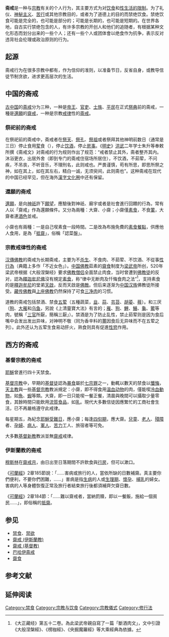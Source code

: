 {{Refimprove|time=2020-10-21T06:24:54+00:00}}
'''斋戒'''是一种与[[宗教|宗教]]有关的个人行为，其主要方式为对[[禁食|饮食]]和[[性禁慾|性生活的限制]]。为了礼仪、[[神秘主义|神秘主义]]、[[苦行|苦行]]或其他宗教目的，或者为了道德上的目的而禁绝饮食。禁绝饮食可能是完全的，也可能是部分的；可能是长期的，也可能是短期的。在世界各地，自古实行禁绝包含的人，有许多宗教的开创人和他们的追随者，有根据某种文化形态而划分出来的一些个人；还有一些个人或团体會以绝食作为抗争，表示反对违背社会伦理或政治原则的行为。

==起源==
斋戒行为在很多宗教中都有，作为信仰的准则，以准备节日，反省自身，或教导信徒节制贪欲，进求更高层次的生活。

==中国的斋戒==
[[古中国|古中国]]的[[斋戒|斋戒]]分为三种，一种是[[帝王|帝王]]、[[官吏|官吏]]、[[士族|士族]]、[[平民|平民]]在正式[[祭典|祭典]]前的斋戒，一種是[[還願|還願]]的[[齋戒|齋戒]]，一种是宗教[[戒律|戒律]]性的[[斋戒|斋戒]]。

===祭祀前的斋戒===
在祭祀前的斋戒中，斋戒者在[[祭天|祭天]]、[[祭孔|祭孔]]、[[祭祖|祭祖]]或者祭拜其他神明前数日（通常是三日）停止食用[[荤|荤]]食（{{Citation needed|用[[蒜|蒜]]、[[韭|韭]]、[[葱|葱]]等香辛料烹制的菜肴，并非要[[素食|素食]]}}），停止[[饮酒|饮酒]]，停止[[房事|房事]]。《[[明史|明史]]》[[洪武|洪武]]二年学士朱升等奉敕所撰《斋戒文》对斋戒的行为规则作出了规范：“戒者禁止其外，斋者整齐其内。沐浴更衣，出居外舍（即到专门的斋戒住宿场所居住），不饮酒，不茹荤，不问疾，不吊丧，不听音乐，不理刑名，此则戒也。严畏谨慎，苟有所思，即思所祭之神，如在其上，如在其左右，精白一诚，无须臾间，此则斋也”。这种斋戒在现代的中国已经罕见，但在海外[[漢字文化圈|漢字文化圈]]中还有保留。

===還願的斋戒===
[[還願|還願]]，是向[[神祇|神祇]]許下[[願望|願望]]，應驗後對神祇、廟宇或者是社會進行回饋的行為，常有人以「齋戒」作為還願條件。又分為兩種：大齋、小齋；小齋僅[[素食|素食]]，不食[[葷|葷]]，大齋者連[[飲酒|酒]][[性交|色]]並戒。

小齋也有兩種：一是自己喫素食一段時間。二是改為布施免費的[[素食|素食]][[餐點|餐點]]，供應他人食用，是為「[[抵齋|抵齋]]」，俗稱「認菜盤」。

===宗教戒律性的斋戒===
[[汉傳佛教|汉傳佛教]]的斋戒为长期斋戒，主要为不[[杀生|杀生]]、不食肉、不茹荤、不饮酒、不從事[[性行為|性行為]]（典籍上多作「不近女色」）。[[中国佛教|中国佛教]]茹素的[[齋食|齋食]]制度为[[梁武帝|梁武帝]]所创，520年梁武帝根据《大般涅槃经》要求[[佛教|佛教]][[僧侣|僧侣]]全面禁止肉食，当时曾遭到[[佛教徒|佛教徒]]的反对，認為[[釋迦牟尼佛|釋迦牟尼佛]]沒有規定[[素食|素食]]，称“律中无断肉及忏悔食肉之法”<ref>《大正藏经》第五十二卷。為此梁武帝親自寫了一篇「斷酒肉文」，文中引證《大般涅槃經》、《楞枷經》、《央掘魔羅經》等大乘經典為依據。</ref>，支持素食的是[[釋迦牟尼|釋迦牟尼]]的堂弟[[提婆達多|天啟]]，反而天啟是[[佛敵|佛敵]]。但后来逐渐为[[中国|中国]][[汉族|汉族]]佛教徒所接受。[[藏传佛教|藏传佛教]]與[[上座佛教|上座佛教]]仍然保持了可食[[三净肉|三净肉]]的习惯。

道教的斋戒包括禁酒、禁食[[五荤|五荤]]（五種蔬菜，[[韭|韭]]、[[蒜|蒜]]、[[芸苔|芸苔]]、[[胡荽|胡荽]]、[[薤|薤]]）。和三厌（[[狗|狗]]、[[大雁|大雁]]和[[乌鱼|乌鱼]]，另說《上清靈寶大法》有言的；[[雁|雁]]、[[狗|狗]]、[[鯉|鯉]]、[[鱔|鱔]]、[[龜|龜]]、[[鱉|鱉]]等肉，號稱「[[三官|三官]]所厭，簡稱三厭」）。禁酒是为了防止乱性，禁止茹荤则是因为食后嘴中会发出发出异味，对神明不敬（同为香辛料的[[薑|薑]]因食后无异味而不在五荤之列）。此外还认为五荤生食易动肝火，熟食则具有促進[[性慾|性慾]]作用。

==西方的斋戒==
===基督宗教的斋戒===
{{Main|小斋|大斋|大斋期}}
[[耶穌|耶穌]]曾進行四十天禁食。

[[基督宗教|基督宗教]]中，早期的[[基督徒|基督徒]]認為[[暴食|暴食]]屬於[[七宗罪|七宗罪]]之一，動輒以數天的禁食以[[懺悔|懺悔]]，[[天主教|天主教]]與一些[[基督宗教|基督宗教]]教派規定：小齋，即不得食用[[温血动物|温血动物]]的肉，僅能喫[[冷血動物|冷血動物]]，如[[魚|魚]]、[[蝦|蝦]]等類。大齋，即一日只能喫一餐正餐，清晨與晚間可以攝取少量零食，其餘時間只能飲用[[流質食品|流質食品]]，如[[乳|乳]]。現代大多數信徒因應繁忙的工商社會生活，已不再嚴格遵守此戒律。

每星期五，為紀念[[耶穌受難日|耶穌受難日]]，應小齋；每逢[[四旬期|四旬期]]，應大齋。[[兒童|兒童]]、[[老人|老人]]、[[殘障|殘障]]者、[[孕婦|孕婦]]、[[病人|病人]]、[[軍人|軍人]]、[[苦力|苦力]]工人、旅宿者等可免。

大多數[[基督新教|基督新教]]教派並無[[齋戒|齋戒]]戒律。

===伊斯蘭教的斋戒===
{{main|齋戒 (伊斯兰教)}}
[[穆斯林|穆斯林]]在[[齋戒月|齋戒月]]，由日出至日落期間不許飲食與[[行房|行房]]，但可以漱口。

《[[可蘭經|可蘭經]]》2章185節說：「……害病或旅行的人，當依所缺的日數補齋。真主要你們便利，不要你們困難，……」害病是指[[生病|生病]]的人或[[生理期|生理期]]、[[懷孕|懷孕]]、[[哺乳|哺乳]]的婦女。害病的人等身體恢復正常及旅行者結束旅行後都須補齊欠齋日數。

《[[可蘭經|可蘭經]]》2章184節：「……難以齋戒者，當納罰贖，即以一餐飯，施給一個貧民……」，即俗稱的[[抵齋|抵齋]]。

== 参见 ==
* [[禁食|禁食]]、[[禁欲|禁欲]]
* [[齋戒_(伊斯蘭教)|齋戒 (伊斯蘭教)]]
* [[齋戒_(基督教)|齋戒 (基督教)]]
* [[巴哈伊斋戒|巴哈伊斋戒]]
* [[齋食|齋食]]

== 参考文献 ==
{{Reflist}}

== 延伸阅读 ==
{{Wikisource further reading}}

[[Category:禁食|Category:禁食]]
[[Category:宗教与饮食|Category:宗教与饮食]]
[[Category:宗教儀式|Category:宗教儀式]]
[[Category:修行法|Category:修行法]]